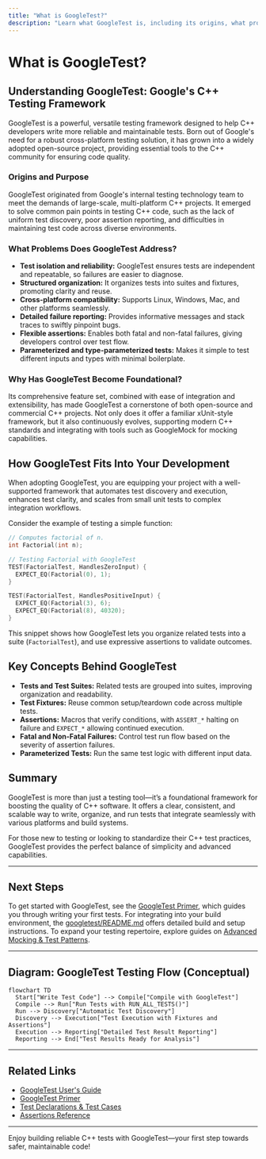 ```yaml
---
title: "What is GoogleTest?"
description: "Learn what GoogleTest is, including its origins, what problems it addresses in the C++ ecosystem, and why it has become a foundational component for testing in open-source and commercial projects alike."
---
```


# What is GoogleTest?

## Understanding GoogleTest: Google's C++ Testing Framework

GoogleTest is a powerful, versatile testing framework designed to help C++ developers write more reliable and maintainable tests. Born out of Google's need for a robust cross-platform testing solution, it has grown into a widely adopted open-source project, providing essential tools to the C++ community for ensuring code quality.

### Origins and Purpose

GoogleTest originated from Google's internal testing technology team to meet the demands of large-scale, multi-platform C++ projects. It emerged to solve common pain points in testing C++ code, such as the lack of uniform test discovery, poor assertion reporting, and difficulties in maintaining test code across diverse environments.

### What Problems Does GoogleTest Address?

- **Test isolation and reliability:** GoogleTest ensures tests are independent and repeatable, so failures are easier to diagnose.
- **Structured organization:** It organizes tests into suites and fixtures, promoting clarity and reuse.
- **Cross-platform compatibility:** Supports Linux, Windows, Mac, and other platforms seamlessly.
- **Detailed failure reporting:** Provides informative messages and stack traces to swiftly pinpoint bugs.
- **Flexible assertions:** Enables both fatal and non-fatal failures, giving developers control over test flow.
- **Parameterized and type-parameterized tests:** Makes it simple to test different inputs and types with minimal boilerplate.

### Why Has GoogleTest Become Foundational?

Its comprehensive feature set, combined with ease of integration and extensibility, has made GoogleTest a cornerstone of both open-source and commercial C++ projects. Not only does it offer a familiar xUnit-style framework, but it also continuously evolves, supporting modern C++ standards and integrating with tools such as GoogleMock for mocking capabilities.

## How GoogleTest Fits Into Your Development 

When adopting GoogleTest, you are equipping your project with a well-supported framework that automates test discovery and execution, enhances test clarity, and scales from small unit tests to complex integration workflows.

Consider the example of testing a simple function:

```cpp
// Computes factorial of n.
int Factorial(int n);

// Testing Factorial with GoogleTest
TEST(FactorialTest, HandlesZeroInput) {
  EXPECT_EQ(Factorial(0), 1);
}

TEST(FactorialTest, HandlesPositiveInput) {
  EXPECT_EQ(Factorial(3), 6);
  EXPECT_EQ(Factorial(8), 40320);
}
```

This snippet shows how GoogleTest lets you organize related tests into a suite (`FactorialTest`), and use expressive assertions to validate outcomes.

## Key Concepts Behind GoogleTest

- **Tests and Test Suites:** Related tests are grouped into suites, improving organization and readability.
- **Test Fixtures:** Reuse common setup/teardown code across multiple tests.
- **Assertions:** Macros that verify conditions, with `ASSERT_*` halting on failure and `EXPECT_*` allowing continued execution.
- **Fatal and Non-Fatal Failures:** Control test run flow based on the severity of assertion failures.
- **Parameterized Tests:** Run the same test logic with different input data.

## Summary

GoogleTest is more than just a testing tool—it’s a foundational framework for boosting the quality of C++ software. It offers a clear, consistent, and scalable way to write, organize, and run tests that integrate seamlessly with various platforms and build systems.

For those new to testing or looking to standardize their C++ test practices, GoogleTest provides the perfect balance of simplicity and advanced capabilities.

---

## Next Steps

To get started with GoogleTest, see the [GoogleTest Primer](../primer.md), which guides you through writing your first tests. For integrating into your build environment, the [googletest/README.md](googletest/README.md) offers detailed build and setup instructions. To expand your testing repertoire, explore guides on [Advanced Mocking & Test Patterns](../guides/advanced-mocking/designing-mock-objects.md).

---

## Diagram: GoogleTest Testing Flow (Conceptual)

```mermaid
flowchart TD
  Start["Write Test Code"] --> Compile["Compile with GoogleTest"]
  Compile --> Run["Run Tests with RUN_ALL_TESTS()"]
  Run --> Discovery["Automatic Test Discovery"]
  Discovery --> Execution["Test Execution with Fixtures and Assertions"]
  Execution --> Reporting["Detailed Test Result Reporting"]
  Reporting --> End["Test Results Ready for Analysis"]
```

---

## Related Links

- [GoogleTest User's Guide](https://google.github.io/googletest/)
- [GoogleTest Primer](../primer.md)
- [Test Declarations & Test Cases](../api-reference/core-apis/test-declarations.md)
- [Assertions Reference](../api-reference/core-apis/assertions.md)

---

Enjoy building reliable C++ tests with GoogleTest—your first step towards safer, maintainable code!